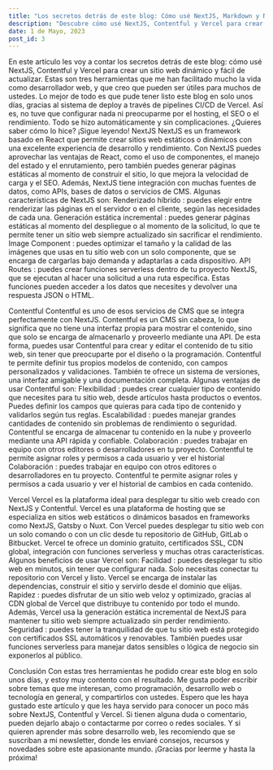 ```yaml
---
title: "Los secretos detrás de este blog: Cómo usé NextJS, Markdown y Netlify para crear un sitio web dinámico y fácil de actualizar."
description: "Descubre cómo usé NextJS, Contentful y Vercel para crear este blog dinámico, rápido y seguro. De forma totalmente gratuita."
date: 1 de Mayo, 2023
post_id: 3
---
```


En este artículo les voy a contar los secretos detrás de este blog: cómo usé NextJS, Contentful y Vercel para crear un sitio web dinámico y fácil de actualizar. Estas son tres herramientas que me han facilitado mucho la vida como desarrollador web, y que creo que pueden ser útiles para muchos de ustedes.
Lo mejor de todo es que pude tener listo este blog en solo unos días, gracias al sistema de deploy a través de pipelines CI/CD de Vercel. Así es, no tuve que configurar nada ni preocuparme por el hosting, el SEO o el rendimiento. Todo se hizo automáticamente y sin complicaciones. ¿Quieres saber cómo lo hice? ¡Sigue leyendo!
NextJS
NextJS es un framework basado en React que permite crear sitios web estáticos o dinámicos con una excelente experiencia de desarrollo y rendimiento. Con NextJS puedes aprovechar las ventajas de React, como el uso de componentes, el manejo del estado y el enrutamiento, pero también puedes generar páginas estáticas al momento de construir el sitio, lo que mejora la velocidad de carga y el SEO. Además, NextJS tiene integración con muchas fuentes de datos, como APIs, bases de datos o servicios de CMS.
Algunas características de NextJS son:
Renderizado híbrido
: puedes elegir entre renderizar las páginas en el servidor o en el cliente, según las necesidades de cada una.
Generación estática incremental
: puedes generar páginas estáticas al momento del despliegue o al momento de la solicitud, lo que te permite tener un sitio web siempre actualizado sin sacrificar el rendimiento.
Image Component
: puedes optimizar el tamaño y la calidad de las imágenes que usas en tu sitio web con un solo componente, que se encarga de cargarlas bajo demanda y adaptarlas a cada dispositivo.
API Routes
: puedes crear funciones serverless dentro de tu proyecto NextJS, que se ejecutan al hacer una solicitud a una ruta específica. Estas funciones pueden acceder a los datos que necesites y devolver una respuesta JSON o HTML.

Contentful
Contentful es uno de esos servicios de CMS que se integra perfectamente con NextJS. Contentful es un CMS sin cabeza, lo que significa que no tiene una interfaz propia para mostrar el contenido, sino que solo se encarga de almacenarlo y proveerlo mediante una API. De esta forma, puedes usar Contentful para crear y editar el contenido de tu sitio web, sin tener que preocuparte por el diseño o la programación. Contentful te permite definir tus propios modelos de contenido, con campos personalizados y validaciones. También te ofrece un sistema de versiones, una interfaz amigable y una documentación completa.
Algunas ventajas de usar Contentful son:
Flexibilidad
: puedes crear cualquier tipo de contenido que necesites para tu sitio web, desde artículos hasta productos o eventos. Puedes definir los campos que quieras para cada tipo de contenido y validarlos según tus reglas.
Escalabilidad
: puedes manejar grandes cantidades de contenido sin problemas de rendimiento o seguridad. Contentful se encarga de almacenar tu contenido en la nube y proveerlo mediante una API rápida y confiable.
Colaboración
: puedes trabajar en equipo con otros editores o desarrolladores en tu proyecto. Contentful te permite asignar roles y permisos a cada usuario y ver el historial
Colaboración
: puedes trabajar en equipo con otros editores o desarrolladores en tu proyecto. Contentful te permite asignar roles y permisos a cada usuario y ver el historial de cambios en cada contenido.

Vercel
Vercel es la plataforma ideal para desplegar tu sitio web creado con NextJS y Contentful. Vercel es una plataforma de hosting que se especializa en sitios web estáticos o dinámicos basados en frameworks como NextJS, Gatsby o Nuxt. Con Vercel puedes desplegar tu sitio web con un solo comando o con un clic desde tu repositorio de GitHub, GitLab o Bitbucket. Vercel te ofrece un dominio gratuito, certificados SSL, CDN global, integración con funciones serverless y muchas otras características.
Algunos beneficios de usar Vercel son:
Facilidad
: puedes desplegar tu sitio web en minutos, sin tener que configurar nada. Solo necesitas conectar tu repositorio con Vercel y listo. Vercel se encarga de instalar las dependencias, construir el sitio y servirlo desde el dominio que elijas.
Rapidez
: puedes disfrutar de un sitio web veloz y optimizado, gracias al CDN global de Vercel que distribuye tu contenido por todo el mundo. Además, Vercel usa la generación estática incremental de NextJS para mantener tu sitio web siempre actualizado sin perder rendimiento.
Seguridad
: puedes tener la tranquilidad de que tu sitio web está protegido con certificados SSL automáticos y renovables. También puedes usar funciones serverless para manejar datos sensibles o lógica de negocio sin exponerlos al público.

Conclusión
Con estas tres herramientas he podido crear este blog en solo unos días, y estoy muy contento con el resultado. Me gusta poder escribir sobre temas que me interesan, como programación, desarrollo web o tecnología en general, y compartirlos con ustedes. Espero que les haya gustado este artículo y que les haya servido para conocer un poco más sobre NextJS, Contentful y Vercel. Si tienen alguna duda o comentario, pueden dejarlo abajo o contactarme por correo o redes sociales. Y si quieren aprender más sobre desarrollo web, les recomiendo que se suscriban a mi newsletter, donde les enviaré consejos, recursos y novedades sobre este apasionante mundo. ¡Gracias por leerme y hasta la próxima!

